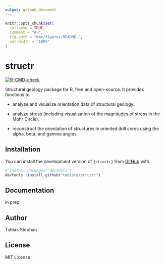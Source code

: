 ```yaml
---
output: github_document
---
```


<!-- README.md is generated from README.Rmd. Please edit that file -->

```r
knitr::opts_chunk$set(
  collapse = TRUE,
  comment = "#>",
  fig.path = "man/figures/README-",
  out.width = "100%"
)
```

# structr

<!-- badges: start -->

[![R-CMD-check](https://github.com/tobiste/structR/actions/workflows/R-CMD-check.yaml/badge.svg)](https://github.com/tobiste/structR/actions/workflows/R-CMD-check.yaml)

<!-- badges: end -->

Structural geology package for R, free and open-source. It provides functions to

-   analyze and visualize orientation data of structural geology.

-   analyze stress (including visualization of the magnitudes of stress in the Mohr Circle).

-   reconstruct the orientation of structures in oriented drill cores using the alpha, beta, and gamma angles.

## Installation

You can install the development version of `{structr}` from [GitHub](https://github.com/) with:

``` r
# install.packages("devtools")
devtools::install_github("tobiste/structr")
```

## Documentation

in prep.

## Author

Tobias Stephan

## License

MIT License
